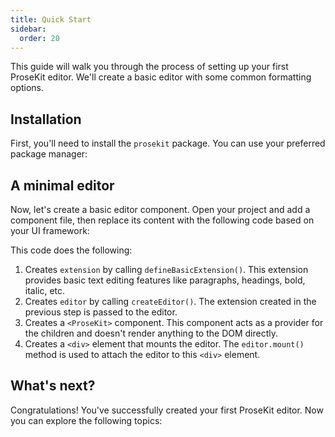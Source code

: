 ```yaml
---
title: Quick Start
sidebar:
  order: 20
---
```




This guide will walk you through the process of setting up your first ProseKit editor. We'll create a basic editor with some common formatting options.

## Installation

First, you'll need to install the `prosekit` package. You can use your preferred package manager:

<CodePackageManagers packages="prosekit" />

## A minimal editor

Now, let's create a basic editor component. Open your project and add a component file, then replace its content with the following code based on your UI framework:

<Demo story="minimal" />

This code does the following:

1. Creates `extension` by calling `defineBasicExtension()`. This extension provides basic text editing features like paragraphs, headings, bold, italic, etc.
2. Creates `editor` by calling `createEditor()`. The extension created in the previous step is passed to the editor.
3. Creates a `<ProseKit>` component. This component acts as a provider for the children and doesn't render anything to the DOM directly.
4. Creates a `<div>` element that mounts the editor. The `editor.mount()` method is used to attach the editor to this `<div>` element.

## What's next?

Congratulations! You've successfully created your first ProseKit editor. Now you can explore the following topics:

<CardGrid>
<LinkCard title="Styling your editor" href="/getting-started/styling" description="Learn how to customize the appearance of your editor using CSS." />
<LinkCard title="Saving and loading" href="/getting-started/saving-and-loading" description="Discover how to save and load the editor's content." />
<LinkCard title="Using extensions" href="/getting-started/using-extensions" description="Explore the various extensions available in ProseKit and how to use them." />
<LinkCard title="Using components" href="/components/" description="Learn how to use the built-in UI components to create a more interactive editor." />
</CardGrid>
